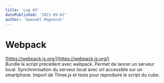 ```yaml
---
title: 'Log #3'
datePublished: '2021-09-02'
author: 'Gwenaël Magnenat'
---
```


# Webpack

[https://webpack.js.org/](https://webpack.js.org/)  
Bundle le script précédent avec webpack.
Permet de lancer un serveur local.
Synchronisation du serveur local avec url accessible sur un smartphone.
Import de Three.js et tests pour reproduire le script du cube.
